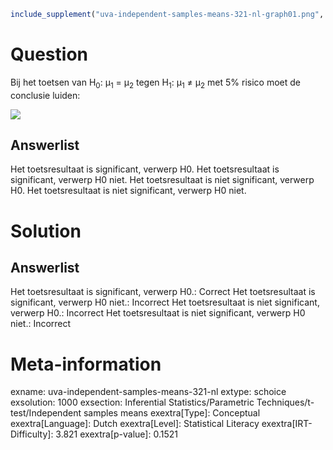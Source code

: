 ```r
include_supplement("uva-independent-samples-means-321-nl-graph01.png", recursive = TRUE)
```

Question
========

Bij het toetsen van H~0~: μ~1~ = μ~2~ tegen H~1~: μ~1~ ≠ μ~2~ met 5%
risico moet de conclusie luiden:

![](uva-independent-samples-means-321-nl-graph01.png)

Answerlist
----------

Het toetsresultaat is significant, verwerp H0.
Het toetsresultaat is significant, verwerp H0 niet.
Het toetsresultaat is niet significant, verwerp H0.
Het toetsresultaat is niet significant, verwerp H0 niet.

Solution
========

Answerlist
----------

Het toetsresultaat is significant, verwerp H0.: Correct
Het toetsresultaat is significant, verwerp H0 niet.: Incorrect
Het toetsresultaat is niet significant, verwerp H0.: Incorrect
Het toetsresultaat is niet significant, verwerp H0 niet.: Incorrect

Meta-information
================
exname: uva-independent-samples-means-321-nl
extype: schoice
exsolution: 1000
exsection: Inferential Statistics/Parametric Techniques/t-test/Independent samples means
exextra[Type]: Conceptual
exextra[Language]: Dutch
exextra[Level]: Statistical Literacy
exextra[IRT-Difficulty]: 3.821
exextra[p-value]: 0.1521

